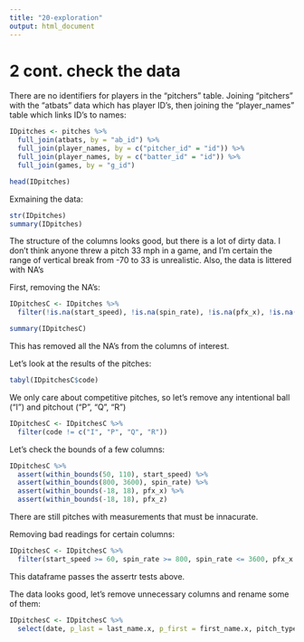 ```yaml
---
title: "20-exploration"
output: html_document
---
```


# 2 cont. check the data

There are no identifiers for players in the "pitchers" table.  Joining "pitchers" with the "atbats" data which has player ID's, then joining the "player_names" table which links ID's to names:
```r
IDpitches <- pitches %>% 
  full_join(atbats, by = "ab_id") %>% 
  full_join(player_names, by = c("pitcher_id" = "id")) %>% 
  full_join(player_names, by = c("batter_id" = "id")) %>% 
  full_join(games, by = "g_id")

head(IDpitches)
```


Exmaining the data:
```r
str(IDpitches)
summary(IDpitches)
```
The structure of the columns looks good, but there is a lot of dirty data.  I don't think anyone threw a pitch 33 mph in a game, and I'm certain the range of vertical break from -70 to 33 is unrealistic.  Also, the data is littered with NA's


First, removing the NA's:
```r
IDpitchesC <- IDpitches %>% 
  filter(!is.na(start_speed), !is.na(spin_rate), !is.na(pfx_x), !is.na(pfx_z), !is.na(code))

summary(IDpitchesC)
```
This has removed all the NA's from the columns of interest.


Let's look at the results of the pitches:
```r
tabyl(IDpitchesC$code)
```
We only care about competitive pitches, so let's remove any intentional ball ("I") and pitchout ("P", "Q", "R")
```r
IDpitchesC <- IDpitchesC %>% 
  filter(code != c("I", "P", "Q", "R"))
```


Let's check the bounds of a few columns:
```r
IDpitchesC %>% 
  assert(within_bounds(50, 110), start_speed) %>%
  assert(within_bounds(800, 3600), spin_rate) %>%
  assert(within_bounds(-18, 18), pfx_x) %>%
  assert(within_bounds(-18, 18), pfx_z)
```
There are still pitches with measurements that must be innacurate.


Removing bad readings for certain columns:
```r
IDpitchesC <- IDpitchesC %>% 
  filter(start_speed >= 60, spin_rate >= 800, spin_rate <= 3600, pfx_x >= -18, pfx_x <= 18, pfx_z >= -18, pfx_z <= 18)
```
This dataframe passes the assertr tests above.


The data looks good, let's remove unnecessary columns and rename some of them:
```r
IDpitchesC <- IDpitchesC %>% 
  select(date, p_last = last_name.x, p_first = first_name.x, pitch_type, velo = start_speed, spin_rate, break_x = pfx_x, break_z = pfx_z, result = code, b_last = last_name.y, b_first = first_name.y,)
```






